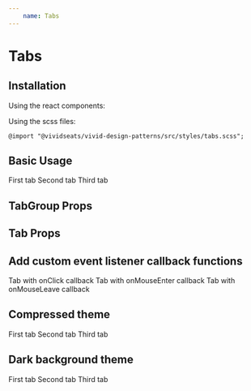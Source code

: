 ```yaml
---
    name: Tabs
---
```



# Tabs
## Installation
Using the react components:


Using the scss files:

    @import "@vividseats/vivid-design-patterns/src/styles/tabs.scss";

## Basic Usage
<Playground>
  <TabGroup>
    <Tab active>First tab</Tab>
    <Tab>Second tab</Tab>
    <Tab>Third tab</Tab>
  </TabGroup>
</Playground>

## TabGroup Props
<PropsTable of={TabGroup}/>

## Tab Props
<PropsTable of={Tab}/>

## Add custom event listener callback functions
<Playground>
  <TabGroup>
    <Tab onClick={function(e) { e.preventDefault(); alert('Called onClick'); }}>Tab with onClick callback</Tab>
    <Tab onMouseEnter={function(e) { alert('Called onMouseEnter'); }}>Tab with onMouseEnter callback</Tab>
    <Tab onMouseLeave={function(e) { alert('Called onMouseLeave'); }}>Tab with onMouseLeave callback</Tab>
  </TabGroup>
</Playground>

## Compressed theme
<Playground>
  <TabGroup compressed>
    <Tab active>First tab</Tab>
    <Tab>Second tab</Tab>
    <Tab>Third tab</Tab>
  </TabGroup>
</Playground>

## Dark background theme
<Playground>
  <TabGroup dark>
    <Tab>First tab</Tab>
    <Tab active>Second tab</Tab>
    <Tab>Third tab</Tab>
  </TabGroup>
</Playground>
